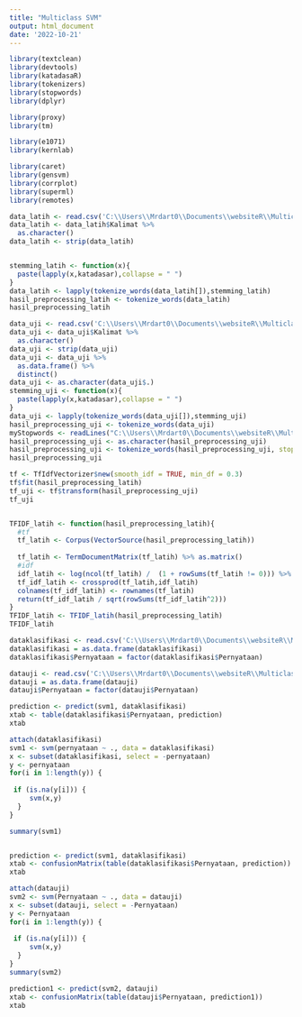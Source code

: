 ---
title: "Multiclass SVM"
output: html_document
date: '2022-10-21'
---

```{r}
library(textclean)
library(devtools)
library(katadasaR)
library(tokenizers)
library(stopwords)
library(dplyr)

library(proxy)
library(tm)

library(e1071)
library(kernlab)

library(caret)
library(gensvm)
library(corrplot)
library(superml)
library(remotes)
```

```{r Preprocessing data latih}
data_latih <- read.csv('C:\\Users\\Mrdart0\\Documents\\websiteR\\MulticlassSVM\\svm\\data-latih.csv')
data_latih <- data_latih$Kalimat %>%
  as.character()
data_latih <- strip(data_latih)


stemming_latih <- function(x){
  paste(lapply(x,katadasar),collapse = " ")
}
data_latih <- lapply(tokenize_words(data_latih[]),stemming_latih)
hasil_preprocessing_latih <- tokenize_words(data_latih)
hasil_preprocessing_latih
```



```{r Preprocessing data uji}
data_uji <- read.csv('C:\\Users\\Mrdart0\\Documents\\websiteR\\MulticlassSVM\\svm\\data-uji.csv')
data_uji <- data_uji$Kalimat %>%
  as.character()
data_uji <- strip(data_uji)
data_uji <- data_uji %>%
  as.data.frame() %>%
  distinct()
data_uji <- as.character(data_uji$.)
stemming_uji <- function(x){
  paste(lapply(x,katadasar),collapse = " ")
}
data_uji <- lapply(tokenize_words(data_uji[]),stemming_uji)
hasil_preprocessing_uji <- tokenize_words(data_uji)
myStopwords <- readLines("C:\\Users\\Mrdart0\\Documents\\websiteR\\MulticlassSVM\\svm\\idstopwords.txt")
hasil_preprocessing_uji <- as.character(hasil_preprocessing_uji)
hasil_preprocessing_uji <- tokenize_words(hasil_preprocessing_uji, stopwords = myStopwords)
hasil_preprocessing_uji
```

```{r}
tf <- TfIdfVectorizer$new(smooth_idf = TRUE, min_df = 0.3)
tf$fit(hasil_preprocessing_latih)
tf_uji <- tf$transform(hasil_preprocessing_uji)
tf_uji
```


```{r}

```



```{r Tf - Idf data latih}
TFIDF_latih <- function(hasil_preprocessing_latih){
  #tf
  tf_latih <- Corpus(VectorSource(hasil_preprocessing_latih))
  
  tf_latih <- TermDocumentMatrix(tf_latih) %>% as.matrix()
  #idf
  idf_latih <- log(ncol(tf_latih) /  (1 + rowSums(tf_latih != 0))) %>% diag()
  tf_idf_latih <- crossprod(tf_latih,idf_latih)
  colnames(tf_idf_latih) <- rownames(tf_latih)
  return(tf_idf_latih / sqrt(rowSums(tf_idf_latih^2)))
}
TFIDF_latih <- TFIDF_latih(hasil_preprocessing_latih)
TFIDF_latih
```




```{r Multiclass SVM}

dataklasifikasi <- read.csv('C:\\Users\\Mrdart0\\Documents\\websiteR\\MulticlassSVM\\svm\\dattrain.csv',header = TRUE)
dataklasifikasi = as.data.frame(dataklasifikasi)
dataklasifikasi$Pernyataan = factor(dataklasifikasi$Pernyataan)

```


```{r}
datauji <- read.csv('C:\\Users\\Mrdart0\\Documents\\websiteR\\MulticlassSVM\\svm\\testingfix.csv',header = TRUE)
datauji = as.data.frame(datauji)
datauji$Pernyataan = factor(datauji$Pernyataan)

```



```{r}
prediction <- predict(svm1, dataklasifikasi)
xtab <- table(dataklasifikasi$Pernyataan, prediction)
xtab
```



```{r}
attach(dataklasifikasi)
svm1 <- svm(pernyataan ~ ., data = dataklasifikasi)
x <- subset(dataklasifikasi, select = -pernyataan)
y <- pernyataan
for(i in 1:length(y)) {
 
 if (is.na(y[i])) {
     svm(x,y)
  }
}

summary(svm1)
```


```{r}

```



```{r}
prediction <- predict(svm1, dataklasifikasi)
xtab <- confusionMatrix(table(dataklasifikasi$Pernyataan, prediction))
xtab
```

```{r}
attach(datauji)
svm2 <- svm(Pernyataan ~ ., data = datauji)
x <- subset(datauji, select = -Pernyataan)
y <- Pernyataan
for(i in 1:length(y)) {
 
 if (is.na(y[i])) {
     svm(x,y)
  }
}
summary(svm2)
```



```{r}
prediction1 <- predict(svm2, datauji)
xtab <- confusionMatrix(table(datauji$Pernyataan, prediction1)) 
xtab
```





